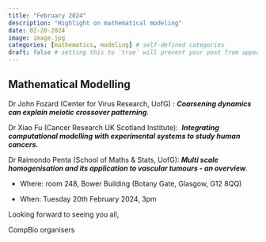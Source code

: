 ```yaml
---
title: "February 2024"
description: "Highlight on mathematical modeling"
date: 02-20-2024
image: image.jpg
categories: [mathematics, modeling] # self-defined categories
draft: false # setting this to `true` will prevent your post from appearing on your listing page until you're ready!
---
```


## Mathematical Modelling

Dr John Fozard (Center for Virus Research, UofG) : ***Coarsening dynamics can explain meiotic crossover patterning***.

Dr Xiao Fu (Cancer Research UK Scotland Institute):  ***Integrating computational modelling with experimental systems to study human cancers.***

Dr Raimondo Penta (School of Maths & Stats, UofG): ***Multi scale homogenisation and its application to vascular tumours - an overview***.

-   Where: room 248, Bower Building (Botany Gate, Glasgow, G12 8QQ)

-   When: Tuesday 20th February 2024, 3pm\

Looking forward to seeing you all, 

CompBio organisers
